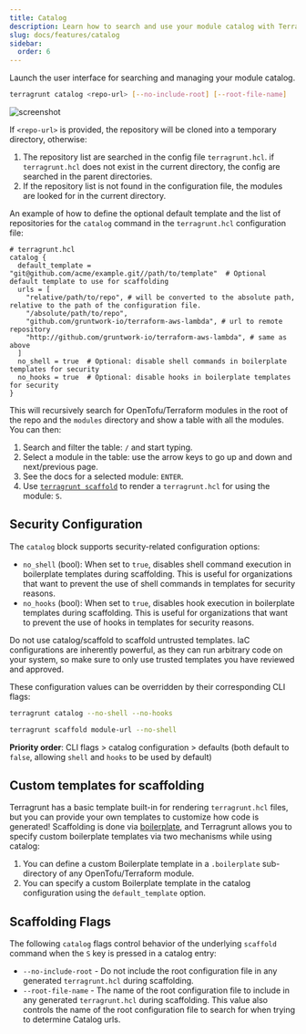 ```yaml
---
title: Catalog
description: Learn how to search and use your module catalog with Terragrunt.
slug: docs/features/catalog
sidebar:
  order: 6
---
```



Launch the user interface for searching and managing your module catalog.

```bash
terragrunt catalog <repo-url> [--no-include-root] [--root-file-name]
```

![screenshot](../../../assets/img/screenshots/catalog-screenshot.png)

If `<repo-url>` is provided, the repository will be cloned into a temporary directory, otherwise:

1. The repository list are searched in the config file `terragrunt.hcl`. if `terragrunt.hcl` does not exist in the current directory, the config are searched in the parent directories.
1. If the repository list is not found in the configuration file, the modules are looked for in the current directory.

An example of how to define the optional default template and the list of repositories for the `catalog` command in the `terragrunt.hcl` configuration file:

``` hcl
# terragrunt.hcl
catalog {
  default_template = "git@github.com/acme/example.git//path/to/template"  # Optional default template to use for scaffolding
  urls = [
    "relative/path/to/repo", # will be converted to the absolute path, relative to the path of the configuration file.
    "/absolute/path/to/repo",
    "github.com/gruntwork-io/terraform-aws-lambda", # url to remote repository
    "http://github.com/gruntwork-io/terraform-aws-lambda", # same as above
  ]
  no_shell = true  # Optional: disable shell commands in boilerplate templates for security
  no_hooks = true  # Optional: disable hooks in boilerplate templates for security
}
```

This will recursively search for OpenTofu/Terraform modules in the root of the repo and the `modules` directory and show a table with all the modules. You can then:

1. Search and filter the table: `/` and start typing.
1. Select a module in the table: use the arrow keys to go up and down and next/previous page.
1. See the docs for a selected module: `ENTER`.
1. Use [`terragrunt scaffold`](/docs/features/scaffold/) to render a `terragrunt.hcl` for using the module: `S`.

## Security Configuration

The `catalog` block supports security-related configuration options:

- `no_shell` (bool): When set to `true`, disables shell command execution in boilerplate templates during scaffolding. This is useful for organizations that want to prevent the use of shell commands in templates for security reasons.
- `no_hooks` (bool): When set to `true`, disables hook execution in boilerplate templates during scaffolding. This is useful for organizations that want to prevent the use of hooks in templates for security reasons.

<Aside type="caution">

Do not use catalog/scaffold to scaffold untrusted templates. IaC configurations are inherently powerful, as they
can run arbitrary code on your system, so make sure to only use trusted templates you have reviewed and approved.

</Aside>

These configuration values can be overridden by their corresponding CLI flags:

```bash
terragrunt catalog --no-shell --no-hooks

terragrunt scaffold module-url --no-shell
```

**Priority order**: CLI flags > catalog configuration > defaults (both default to `false`, allowing `shell` and `hooks` to be used by default)

## Custom templates for scaffolding

Terragrunt has a basic template built-in for rendering `terragrunt.hcl` files, but you can provide your own templates to customize how code is generated! Scaffolding is done via [boilerplate](https://github.com/gruntwork-io/boilerplate), and Terragrunt allows you to specify custom boilerplate templates via two mechanisms while using catalog:

1. You can define a custom Boilerplate template in a `.boilerplate` sub-directory of any OpenTofu/Terraform module.
2. You can specify a custom Boilerplate template in the catalog configuration using the `default_template` option.

## Scaffolding Flags

The following `catalog` flags control behavior of the underlying `scaffold` command when the `S` key is pressed in a catalog entry:

- `--no-include-root` - Do not include the root configuration file in any generated `terragrunt.hcl` during scaffolding.
- `--root-file-name` - The name of the root configuration file to include in any generated `terragrunt.hcl` during scaffolding. This value also controls the name of the root configuration file to search for when trying to determine Catalog urls.

